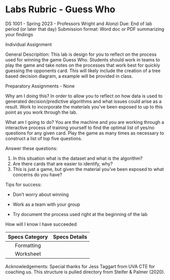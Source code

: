 # Labs Rubric - Guess Who

DS 1001 - Spring 2023 - Professors Wright and Alonzi Due: End of lab period (or later that day) Submission format: Word doc or PDF summarizing your findings

Individual Assignment

General Descripition: This lab is design for you to reflect on the process used for winning the game Guess Who. Students should work in teams to play the game and take notes on the processes that work best for quickly guessing the opponents card. This will likely include the creation of a tree based decision diagram, a example will be provided in class.

Preparatory Assignments - None

Why am I doing this? In order to allow you to reflect on how data is used to generated decision/predictive algorithms and what issues could arise as a result. Work to incorporate the materials you've been exposed to up to this point as you work through the lab.

What am I going to do? You are the machine and you are working through a interactive process of training yourself to find the optimal list of yes/no questions for any given card. Play the game as many times as necessary to construct a list of top five questions.

Answer these questions:

1.  In this situation what is the dataset and what is the algorithm?
2.  Are there cards that are easier to identify, why?
3.  This is just a game, but given the material you've been exposed to what concerns do you have?

Tips for success:

-   Don't worry about winning

-   Work as a team with your group

-   Try document the process used right at the beginning of the lab

How will I know I have succeeded

| Specs Category | Specs Details |
|:--------------:|:-------------:|
|   Formatting   |               |
|   Worksheet    |               |

Acknowledgements: Special thanks for Jess Taggart from UVA CTE for coaching us. This structure is pulled directory from Steifer & Palmer (2020).